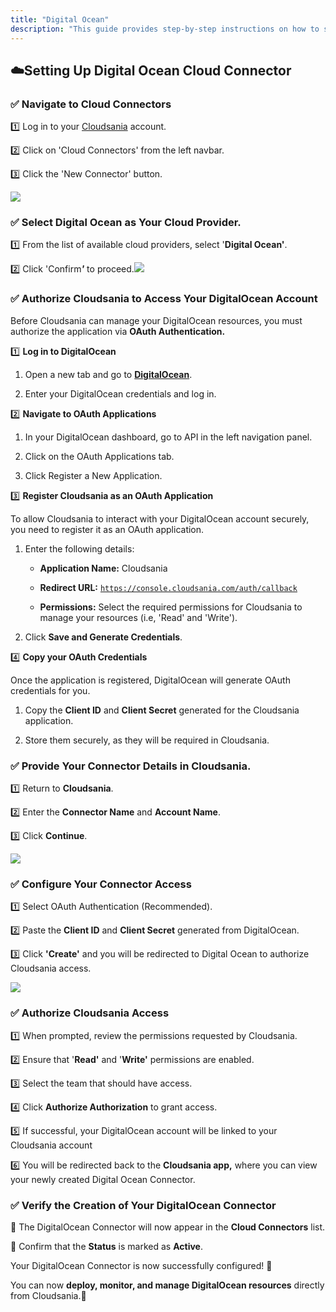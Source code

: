 ```yaml
---
title: "Digital Ocean"
description: "This guide provides step-by-step instructions on how to set up a DigitalOcean Connector in Cloudsania."
---
```


## ☁️**Setting Up Digital Ocean Cloud Connector**

### ✅  Navigate to Cloud Connectors

1️⃣  Log in to your [Cloudsania](https://console.cloudsania.com/auth/sign-in) account.

2️⃣  Click on 'Cloud Connectors' from the left navbar.

3️⃣  Click the 'New Connector' button.

![](https://api.monosnap.com/file/download?id=13jrUFFw981q6nnqdBpgayQtDHMJGW)

### ✅  **Select Digital Ocean as Your Cloud Provider.** &#x20;

1️⃣  From the list of available cloud providers, select '**Digital Ocean'**.

2️⃣  Click 'Confir&#x6D;***'*** to proceed.![](https://api.monosnap.com/file/download?id=N4uGFj0lywjAyU71LoqDBsZdkZwxt8)

### ✅  **Authorize Cloudsania to Access Your DigitalOcean Account**

Before Cloudsania can manage your DigitalOcean resources, you must authorize the application via **OAuth Authentication.**

1️⃣  **Log in to DigitalOcean**

1. Open a new tab and go to [**DigitalOcean**]().

2. Enter your DigitalOcean credentials and log in.

2️⃣  **Navigate to OAuth Applications**

1. In your DigitalOcean dashboard, go to API in the left navigation panel.

2. Click on the OAuth Applications tab.

3. Click Register a New Application.

3️⃣  **Register Cloudsania as an OAuth Application**

To allow Cloudsania to interact with your DigitalOcean account securely, you need to register it as an OAuth application.

1. Enter the following details:

   * **Application Name:** Cloudsania

   * **Redirect URL:** [`https://console.cloudsania.com/auth/callback`](https://console.cloudsania.com/auth/callback)

   * **Permissions:** Select the required permissions for Cloudsania to manage your resources (i.e, 'Read' and 'Write').

2. Click **Save and Generate Credentials**.

4️⃣ **Copy your OAuth Credentials**

Once the application is registered, DigitalOcean will generate OAuth credentials for you.

1. Copy the **Client ID** and **Client Secret** generated for the Cloudsania application.

2. Store them securely, as they will be required in Cloudsania.

### ✅  **Provide  Your Connector Details in Cloudsania.**&#x20;

1️⃣  Return to **Cloudsania**.

2️⃣  Enter the **Connector Name** and **Account Name**.

3️⃣ Click **Continue**.

![](https://api.monosnap.com/file/download?id=Xb2prRoYN83wEZV1lsBaROqRGAiaCf)

### ✅ **Configure Your Connector Access**

1️⃣ Select OAuth Authentication (Recommended).

2️⃣ Paste the **Client ID** and **Client Secret** generated from DigitalOcean.

3️⃣ Click **'Create'**  and you will be redirected to Digital Ocean to authorize Cloudsania access.&#x20;

![](https://api.monosnap.com/file/download?id=pLkimqzaH92jfjqJOmZwKGk2E8GlHb)

### ✅ **Authorize Cloudsania Access**

1️⃣  When prompted, review the permissions requested by Cloudsania.

2️⃣  Ensure that '**Read'** and '**Write'** permissions are enabled.

3️⃣  Select the team that should have access.

4️⃣  Click **Authorize Authorization** to grant access.

5️⃣  If successful, your DigitalOcean account will be linked to your Cloudsania account

6️⃣  You will be redirected back to the **Cloudsania app,** where you can view your newly created Digital Ocean Connector.

### ✅  Verify the Creation of Your DigitalOcean Connector

📌 The DigitalOcean Connector will now appear in the **Cloud Connectors** list.

📌 Confirm that the **Status** is marked as **Active**.

Your DigitalOcean Connector is now successfully configured! 🎉

You can now **deploy, monitor, and manage DigitalOcean resources** directly from Cloudsania.🚀